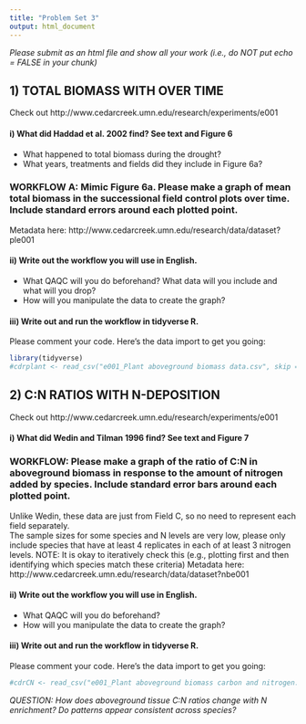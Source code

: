 ```yaml
---
title: "Problem Set 3"
output: html_document
---
```


*Please submit as an html file and show all your work (i.e., do NOT put echo = FALSE in your chunk)*

## 1) TOTAL BIOMASS WITH OVER TIME 
Check out  http://www.cedarcreek.umn.edu/research/experiments/e001

#### i) What did Haddad et al. 2002 find? See text and Figure 6  
- What happened to total biomass during the drought?  
- What years, treatments and fields did they include in Figure 6a?

### WORKFLOW A: Mimic Figure 6a. Please make a graph of mean total biomass in the successional field control plots over time. Include standard errors around each plotted point. 

Metadata here: http://www.cedarcreek.umn.edu/research/data/dataset?ple001

#### ii) Write out the workflow you will use in English.
- What QAQC will you do beforehand? What data will you include and what will you drop?  
- How will you manipulate the data to create the graph?  


#### iii) Write out and run the workflow in tidyverse R.
Please comment your code. Here's the data import to get you going:
```r
library(tidyverse)
#cdrplant <- read_csv("e001_Plant aboveground biomass data.csv", skip = 726)
```


## 2) C:N RATIOS WITH N-DEPOSITION
Check out  http://www.cedarcreek.umn.edu/research/experiments/e001  

#### i) What did Wedin and Tilman 1996 find? See text and Figure 7  

### WORKFLOW: Please make a graph of the ratio of C:N in aboveground biomass in response to the amount of nitrogen added by species. Include standard error bars around each plotted point.
Unlike Wedin, these data are just from Field C, so no need to represent each field separately.  
The sample sizes for some species and N levels are very low, please only include species that have at least 4 replicates in each of at least 3 nitrogen levels.  NOTE: It is okay to iteratively check this (e.g., plotting first and then identifying which species match these criteria)
Metadata here: http://www.cedarcreek.umn.edu/research/data/dataset?nbe001

#### ii) Write out the workflow you will use in English.
- What QAQC will you do beforehand?  
- How will you manipulate the data to create the graph?  


#### iii) Write out and run the workflow in tidyverse R.  
Please comment your code. Here's the data import to get you going:
```r
#cdrCN <- read_csv("e001_Plant aboveground biomass carbon and nitrogen.csv", skip = 491) 
```

*QUESTION: How does aboveground tissue C:N ratios change with N enrichment? Do patterns appear consistent across species?*
